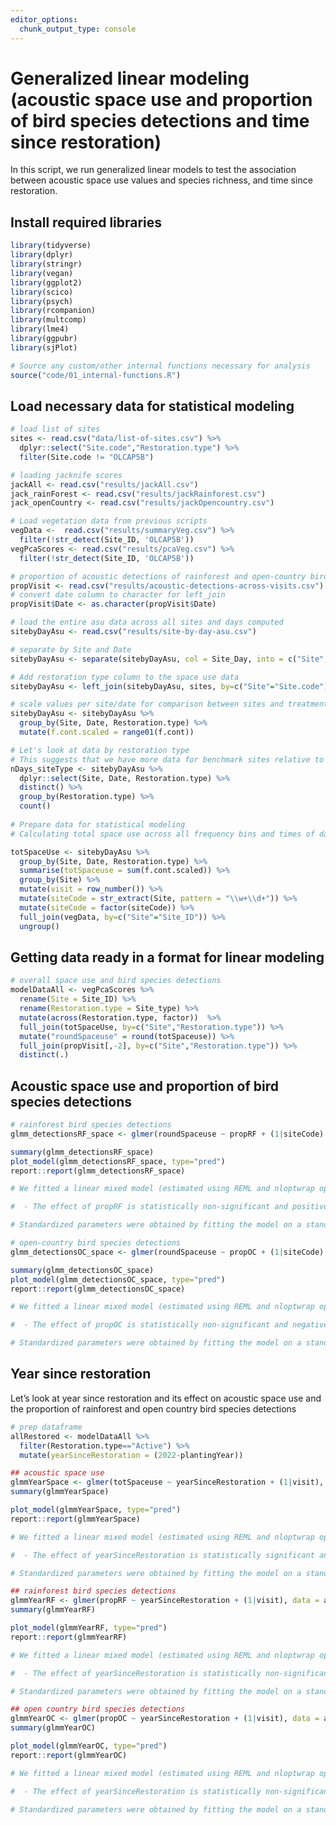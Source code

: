 ```yaml
---
editor_options: 
  chunk_output_type: console
---
```


# Generalized linear modeling (acoustic space use and proportion of bird species detections and time since restoration)

In this script, we run generalized linear models to test the association between acoustic space use values and species richness, and time since restoration. 

## Install required libraries
```r
library(tidyverse)
library(dplyr)
library(stringr)
library(vegan)
library(ggplot2)
library(scico)
library(psych)
library(rcompanion)
library(multcomp)
library(lme4)
library(ggpubr)
library(sjPlot)

# Source any custom/other internal functions necessary for analysis
source("code/01_internal-functions.R")
```

## Load necessary data for statistical modeling
```r
# load list of sites
sites <- read.csv("data/list-of-sites.csv") %>% 
  dplyr::select("Site.code","Restoration.type") %>%
  filter(Site.code != "OLCAP5B")

# loading jacknife scores 
jackAll <- read.csv("results/jackAll.csv")
jack_rainForest <- read.csv("results/jackRainforest.csv")
jack_openCountry <- read.csv("results/jackOpencountry.csv")

# Load vegetation data from previous scripts 
vegData <-  read.csv("results/summaryVeg.csv") %>%
  filter(!str_detect(Site_ID, 'OLCAP5B'))
vegPcaScores <- read.csv("results/pcaVeg.csv") %>%
  filter(!str_detect(Site_ID, 'OLCAP5B'))

# proportion of acoustic detections of rainforest and open-country birds across visits
propVisit <- read.csv("results/acoustic-detections-across-visits.csv")
# convert date column to character for left_join
propVisit$Date <- as.character(propVisit$Date)

# load the entire asu data across all sites and days computed
sitebyDayAsu <- read.csv("results/site-by-day-asu.csv") 

# separate by Site and Date
sitebyDayAsu <- separate(sitebyDayAsu, col = Site_Day, into = c("Site", "Date"), sep = "_") 

# Add restoration type column to the space use data
sitebyDayAsu <- left_join(sitebyDayAsu, sites, by=c("Site"="Site.code"))

# scale values per site/date for comparison between sites and treatment types
sitebyDayAsu <- sitebyDayAsu %>%
  group_by(Site, Date, Restoration.type) %>%
  mutate(f.cont.scaled = range01(f.cont))

# Let's look at data by restoration type
# This suggests that we have more data for benchmark sites relative to the other two treatment types
nDays_siteType <- sitebyDayAsu %>%
  dplyr::select(Site, Date, Restoration.type) %>%
  distinct() %>%
  group_by(Restoration.type) %>%
  count()
  
# Prepare data for statistical modeling
# Calculating total space use across all frequency bins and times of day: 128*24 for each site-day combination

totSpaceUse <- sitebyDayAsu %>%
  group_by(Site, Date, Restoration.type) %>%
  summarise(totSpaceuse = sum(f.cont.scaled)) %>%
  group_by(Site) %>% 
  mutate(visit = row_number()) %>%
  mutate(siteCode = str_extract(Site, pattern = "\\w+\\d+")) %>%
  mutate(siteCode = factor(siteCode)) %>%
  full_join(vegData, by=c("Site"="Site_ID")) %>%
  ungroup()
```


## Getting data ready in a format for linear modeling
```r
# overall space use and bird species detections
modelDataAll <- vegPcaScores %>% 
  rename(Site = Site_ID) %>%
  rename(Restoration.type = Site_type) %>%
  mutate(across(Restoration.type, factor))  %>%
  full_join(totSpaceUse, by=c("Site","Restoration.type")) %>%
  mutate("roundSpaceuse" = round(totSpaceuse)) %>%
  full_join(propVisit[,-2], by=c("Site","Restoration.type")) %>%
  distinct(.)
```

## Acoustic space use and proportion of bird species detections
```r
# rainforest bird species detections
glmm_detectionsRF_space <- glmer(roundSpaceuse ~ propRF + (1|siteCode) + (1|visit), data = modelDataAll, family = gaussian(link="identity"))

summary(glmm_detectionsRF_space)
plot_model(glmm_detectionsRF_space, type="pred")
report::report(glmm_detectionsRF_space)

# We fitted a linear mixed model (estimated using REML and nloptwrap optimizer) to predict roundSpaceuse with propRF (formula: roundSpaceuse ~ propRF). The model included siteCode and visit as random effects (formula: list(~1 | siteCode, ~1 | visit)). The model's total explanatory power is substantial (conditional R2 = 0.84) and the part related to the fixed effects alone (marginal R2) is of 1.99e-04. The model's intercept, corresponding to propRF = 0, is at 289.91 (95% CI [233.66, 346.16], t(1215) = 10.11, p < .001). Within this model:

#  - The effect of propRF is statistically non-significant and positive (beta = 15.96, 95% CI [-18.66, 50.57], t(1215) = 0.90, p = 0.366; Std. beta = 0.01, 95% CI [-0.02, 0.05])

# Standardized parameters were obtained by fitting the model on a standardized version of the dataset. 95% Confidence Intervals (CIs) and p-values were computed using the Wald approximation.

# open-country bird species detections
glmm_detectionsOC_space <- glmer(roundSpaceuse ~ propOC + (1|siteCode) + (1|visit), data = modelDataAll, family = gaussian(link="identity"))

summary(glmm_detectionsOC_space)
plot_model(glmm_detectionsOC_space, type="pred")
report::report(glmm_detectionsOC_space)

# We fitted a linear mixed model (estimated using REML and nloptwrap optimizer) to predict roundSpaceuse with propOC (formula: roundSpaceuse ~ propOC). The model included siteCode and visit as random effects (formula: list(~1 | siteCode, ~1 | visit)). The model's total explanatory power is substantial (conditional R2 = 0.84) and the part related to the fixed effects alone (marginal R2) is of 1.99e-04. The model's intercept, corresponding to propOC = 0, is at 305.87 (95% CI [257.26, 354.48], t(1215) = 12.35, p < .001). Within this model:

#  - The effect of propOC is statistically non-significant and negative (beta = -15.96, 95% CI [-50.57, 18.66], t(1215) = -0.90, p = 0.366; Std. beta = -0.01, 95% CI [-0.05, 0.02])

# Standardized parameters were obtained by fitting the model on a standardized version of the dataset. 95% Confidence Intervals (CIs) and p-values were computed using the Wald approximation. 
```

## Year since restoration

Let's look at year since restoration and its effect on acoustic space use and the proportion of rainforest and open country bird species detections
```r
# prep dataframe
allRestored <- modelDataAll %>%
  filter(Restoration.type=="Active") %>%
  mutate(yearSinceRestoration = (2022-plantingYear))

## acoustic space use
glmmYearSpace <- glmer(totSpaceuse ~ yearSinceRestoration + (1|visit), data = allRestored, family = gaussian(link="identity"))
summary(glmmYearSpace)

plot_model(glmmYearSpace, type="pred")
report::report(glmmYearSpace)

# We fitted a linear mixed model (estimated using REML and nloptwrap optimizer) to predict totSpaceuse with yearSinceRestoration (formula: totSpaceuse ~ yearSinceRestoration). The model included visit as random effect (formula: ~1 | visit). The model's total explanatory power is moderate (conditional R2 = 0.16) and the part related to the fixed effects alone (marginal R2) is of 0.12. The model's intercept, corresponding to yearSinceRestoration = 0, is at 343.91 (95% CI [238.78, 449.04], t(61) = 6.54, p < .001). Within this model:

#  - The effect of yearSinceRestoration is statistically significant and negative (beta = -10.07, 95% CI [-16.66, -3.47], t(61) = -3.05, p = 0.003; Std. beta = -0.35, 95% CI [-0.58, -0.12])

# Standardized parameters were obtained by fitting the model on a standardized version of the dataset. 95% Confidence Intervals (CIs) and p-values were computed using the Wald approximation.

## rainforest bird species detections
glmmYearRF <- glmer(propRF ~ yearSinceRestoration + (1|visit), data = allRestored, family = gaussian(link="identity"))
summary(glmmYearRF)

plot_model(glmmYearRF, type="pred")
report::report(glmmYearRF)

# We fitted a linear mixed model (estimated using REML and nloptwrap optimizer) to predict propRF with yearSinceRestoration (formula: propRF ~ yearSinceRestoration). The model included visit as random effect (formula: ~1 | visit). The model's explanatory power related to the fixed effects alone (marginal R2) is 3.67e-09. The model's intercept, corresponding to yearSinceRestoration = 0, is at 0.77 (95% CI [0.71, 0.83], t(366) = 24.62, p < .001). Within this model:

#  - The effect of yearSinceRestoration is statistically non-significant and negative (beta = -2.33e-06, 95% CI [-3.94e-03, 3.93e-03], t(366) = -1.16e-03, p > .999; Std. beta = -6.07e-05, 95% CI [-0.10, 0.10])

# Standardized parameters were obtained by fitting the model on a standardized version of the dataset. 95% Confidence Intervals (CIs) and p-values were computed using the Wald approximation. 

## open country bird species detections
glmmYearOC <- glmer(propOC ~ yearSinceRestoration + (1|visit), data = allRestored, family = gaussian(link="identity"))
summary(glmmYearOC)

plot_model(glmmYearOC, type="pred")
report::report(glmmYearOC)

# We fitted a linear mixed model (estimated using REML and nloptwrap optimizer) to predict propOC with yearSinceRestoration (formula: propOC ~ yearSinceRestoration). The model included visit as random effect (formula: ~1 | visit). The model's explanatory power related to the fixed effects alone (marginal R2) is 3.67e-09. The model's intercept, corresponding to yearSinceRestoration = 0, is at 0.23 (95% CI [0.17, 0.29], t(366) = 7.32, p < .001). Within this model:

#  - The effect of yearSinceRestoration is statistically non-significant and positive (beta = 2.33e-06, 95% CI [-3.93e-03, 3.94e-03], t(366) = 1.16e-03, p > .999; Std. beta = 6.07e-05, 95% CI [-0.10, 0.10])

# Standardized parameters were obtained by fitting the model on a standardized version of the dataset. 95% Confidence Intervals (CIs) and p-values were computed using the Wald approximation. 
```
